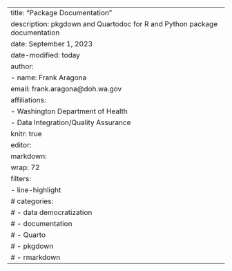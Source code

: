 ---
title: "Package Documentation"
description: pkgdown and Quartodoc for R and Python package documentation
date: September 1, 2023
date-modified: today
author: 
  - name: Frank Aragona
    email: frank.aragona@doh.wa.gov
    affiliations:
      - Washington Department of Health
      - Data Integration/Quality Assurance
knitr: true
editor: 
  markdown: 
    wrap: 72
filters: 
  - line-highlight
# categories:
#   - data democratization
#   - documentation
#   - Quarto
#   - pkgdown
#   - rmarkdown
---